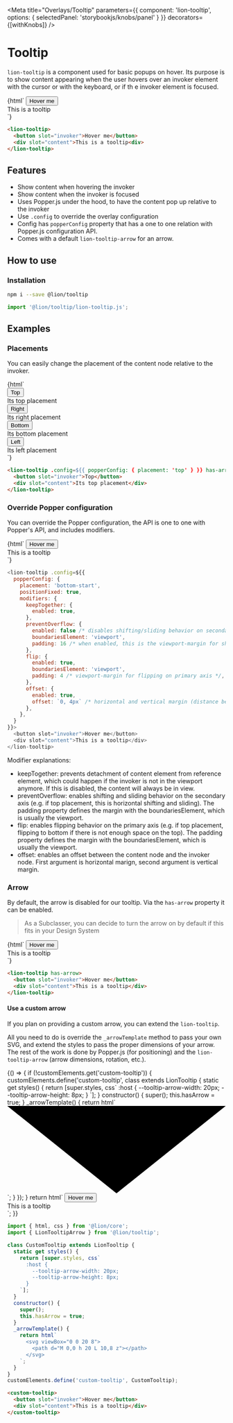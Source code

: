 <Meta
  title="Overlays/Tooltip"
  parameters={{
    component: 'lion-tooltip',
    options: {
      selectedPanel: 'storybookjs/knobs/panel'
    }
  }}
  decorators={[withKnobs]}
/>

# Tooltip

`lion-tooltip` is a component used for basic popups on hover.
Its purpose is to show content appearing when the user hovers over an invoker element with the cursor or with the keyboard, or if th
e invoker element is focused.

<Story name="Default">
  {html`
    <style>${tooltipDemoStyles}</style>
    <lion-tooltip>
      <button slot="invoker" class="demo-tooltip-invoker">Hover me</button>
      <div slot="content" class="demo-tooltip-content">This is a tooltip</div>
    </lion-tooltip>
  `}
</Story>

```html
<lion-tooltip>
  <button slot="invoker">Hover me</button>
  <div slot="content">This is a tooltip<div>
</lion-tooltip>
```

## Features

- Show content when hovering the invoker
- Show content when the invoker is focused
- Uses Popper.js under the hood, to have the content pop up relative to the invoker
- Use `.config` to override the overlay configuration
- Config has `popperConfig` property that has a one to one relation with Popper.js configuration API.
- Comes with a default `lion-tooltip-arrow` for an arrow.

## How to use

### Installation

```sh
npm i --save @lion/tooltip
```

```js
import '@lion/tooltip/lion-tooltip.js';
```

## Examples

### Placements

You can easily change the placement of the content node relative to the invoker.

<Story name="Placements">
  {html`
    <style>
      ${tooltipDemoStyles}
    </style>
    <div class="demo-box-placements">
      <lion-tooltip .config=${{ popperConfig: { placement: 'top' } }} has-arrow>
        <button slot="invoker">Top</button>
        <div slot="content" class="demo-tooltip-content">Its top placement</div>
      </lion-tooltip>
      <lion-tooltip .config=${{ popperConfig: { placement: 'right' } }} has-arrow>
        <button slot="invoker">Right</button>
        <div slot="content" class="demo-tooltip-content">Its right placement</div>
      </lion-tooltip>
      <lion-tooltip .config=${{ popperConfig: { placement: 'bottom' } }} has-arrow>
        <button slot="invoker">Bottom</button>
        <div slot="content" class="demo-tooltip-content">Its bottom placement</div>
      </lion-tooltip>
      <lion-tooltip .config=${{ popperConfig: { placement: 'left' } }} has-arrow>
        <button slot="invoker">Left</button>
        <div slot="content" class="demo-tooltip-content">Its left placement</div>
      </lion-tooltip>
    </div>
  `}
</Story>

```html
<lion-tooltip .config=${{ popperConfig: { placement: 'top' } }} has-arrow>
  <button slot="invoker">Top</button>
  <div slot="content">Its top placement</div>
</lion-tooltip>
```

### Override Popper configuration

You can override the Popper configuration, the API is one to one with Popper's API, and includes modifiers.

<Story name="Override Popper config">
  {html`
    <style>${tooltipDemoStyles}</style>
    <lion-tooltip .config=${{
      popperConfig: object('Popper Configuration', {
        placement: 'bottom-start',
        positionFixed: true,
        modifiers: {
          keepTogether: {
            enabled: true,
          },
          preventOverflow: {
            enabled: false,
            boundariesElement: 'viewport',
            padding: 16,
          },
          flip: {
            enabled: true,
            boundariesElement: 'viewport',
            padding: 4,
          },
          offset: {
            enabled: true,
            offset: `0, 4px`,
          },
        },
      })}}>
      <button slot="invoker" class="demo-tooltip-invoker">Hover me</button>
      <div slot="content" class="demo-tooltip-content">This is a tooltip</div>
    </lion-tooltip>
  `}
</Story>

```js
<lion-tooltip .config=${{
  popperConfig: {
    placement: 'bottom-start',
    positionFixed: true,
    modifiers: {
      keepTogether: {
        enabled: true,
      },
      preventOverflow: {
        enabled: false /* disables shifting/sliding behavior on secondary axis */,
        boundariesElement: 'viewport',
        padding: 16 /* when enabled, this is the viewport-margin for shifting/sliding */,
      },
      flip: {
        enabled: true,
        boundariesElement: 'viewport',
        padding: 4 /* viewport-margin for flipping on primary axis */,
      },
      offset: {
        enabled: true,
        offset: `0, 4px` /* horizontal and vertical margin (distance between popper and referenceElement) */,
      },
    },
  }
}}>
  <button slot="invoker">Hover me</button>
  <div slot="content">This is a tooltip</div>
</lion-tooltip>
```

Modifier explanations:

- keepTogether: prevents detachment of content element from reference element, which could happen if the invoker is not in the viewport anymore. If this is disabled, the content will always be in view.
- preventOverflow: enables shifting and sliding behavior on the secondary axis (e.g. if top placement, this is horizontal shifting and sliding). The padding property defines the margin with the boundariesElement, which is usually the viewport.
- flip: enables flipping behavior on the primary axis (e.g. if top placement, flipping to bottom if there is not enough space on the top). The padding property defines the margin with the boundariesElement, which is usually the viewport.
- offset: enables an offset between the content node and the invoker node. First argument is horizontal marign, second argument is vertical margin.

### Arrow

By default, the arrow is disabled for our tooltip. Via the `has-arrow` property it can be enabled.

> As a Subclasser, you can decide to turn the arrow on by default if this fits in your Design System

<Story name="Arrow">
  {html`
    <style>${tooltipDemoStyles}</style>
    <lion-tooltip has-arrow>
      <button slot="invoker" class="demo-tooltip-invoker">Hover me</button>
      <div slot="content" class="demo-tooltip-content">This is a tooltip</div>
    </lion-tooltip>
  `}
</Story>

```html
<lion-tooltip has-arrow>
  <button slot="invoker">Hover me</button>
  <div slot="content">This is a tooltip</div>
</lion-tooltip>
```

#### Use a custom arrow

If you plan on providing a custom arrow, you can extend the `lion-tooltip`.

All you need to do is override the `_arrowTemplate` method to pass your own SVG, and extend the styles to pass the proper dimensions of your arrow.
The rest of the work is done by Popper.js (for positioning) and the `lion-tooltip-arrow` (arrow dimensions, rotation, etc.).

<Story name="Custom arrow">
  {() => {
    if (!customElements.get('custom-tooltip')) {
      customElements.define('custom-tooltip', class extends LionTooltip {
        static get styles() {
          return [super.styles, css`
            :host {
              --tooltip-arrow-width: 20px;
              --tooltip-arrow-height: 8px;
            }
          `];
        }
        constructor() {
          super();
          this.hasArrow = true;
        }
        _arrowTemplate() {
          return html`
            <svg viewBox="0 0 20 8">
              <path d="M 0,0 h 20 L 10,8 z"></path>
            </svg>
          `;
        }
      });
    }
    return html`
      <style>${tooltipDemoStyles}</style>
      <custom-tooltip>
        <button slot="invoker" class="demo-tooltip-invoker">Hover me</button>
        <div slot="content" class="demo-tooltip-content">This is a tooltip</div>
      </custom-tooltip>
    `;
  }}
</Story>

```js
import { html, css } from '@lion/core';
import { LionTooltipArrow } from '@lion/tooltip';

class CustomTooltip extends LionTooltip {
  static get styles() {
    return [super.styles, css`
      :host {
        --tooltip-arrow-width: 20px;
        --tooltip-arrow-height: 8px;
      }
    `];
  }
  constructor() {
    super();
    this.hasArrow = true;
  }
  _arrowTemplate() {
    return html`
      <svg viewBox="0 0 20 8">
        <path d="M 0,0 h 20 L 10,8 z"></path>
      </svg>
    `;
  }
}
customElements.define('custom-tooltip', CustomTooltip);
```

```html
<custom-tooltip>
  <button slot="invoker">Hover me</button>
  <div slot="content">This is a tooltip</div>
</custom-tooltip>
```
